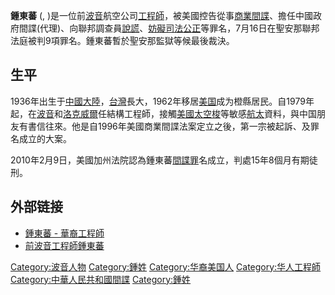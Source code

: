 '''鍾東蕃''' ({{lang-en|Dongfan Greg Chung}}, {{bd|1936年||}})是一位前[[波音|波音]]航空公司[[工程師|工程師]]，被美國控告從事[[商業間諜|商業間諜]]、擔任中國政府間諜(代理)、向聯邦調查員[[說謊|說謊]]、[[妨礙司法公正|妨礙司法公正]]等罪名，7月16日在聖安那聯邦法庭被判9項罪名。鍾東蕃暫於聖安那監獄等候最後裁決。

==生平==
1936年出生于[[中國大陸|中國大陸]]，[[台灣|台灣]]長大，1962年移居[[美国|美国]]成为橙縣居民。自1979年起，在[[波音|波音]]和[[洛克威爾|洛克威爾]]任結構工程師，接觸[[美國|美國]][[太空梭|太空梭]]等敏感[[航太|航太]]資料，與中国朋友有書信往來。他是自1996年美國商業間諜法案定立之後，第一宗被起訴、及罪名成立的大案。

2010年2月9日，美國加州法院認為鍾東蕃[[間諜罪|間諜罪]]名成立，判處15年8個月有期徒刑。

== 外部链接 ==
* [http://www.881903.com/page/zh-tw/newsdetail.aspx?source=tbar&itemid=140369 鍾東蕃 - 華裔工程師]
* [https://web.archive.org/web/20160308084517/http://la.worldjournal.com/pages/full_la/push?article--%E9%8D%BE%E6%9D%B1%E8%95%83%E9%96%93%E8%AB%9C%E6%A1%88+%E4%B9%9D%E7%BD%AA%E6%88%90%E7%AB%8B+%E8%87%B3%E5%B0%91%E5%9D%90%E7%89%A290%E5%B9%B4-+%20&id=2970967 前波音工程師鍾東蕃]

{{DEFAULTSORT:Z}}
[[Category:波音人物|Category:波音人物]]
[[Category:鍾姓|Category:鍾姓]]
[[Category:华裔美国人|Category:华裔美国人]]
[[Category:华人工程師|Category:华人工程師]]
[[Category:中華人民共和國間諜|Category:中華人民共和國間諜]]
[[Category:鍾姓|Category:鍾姓]]